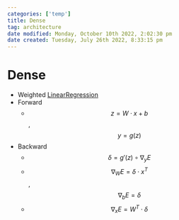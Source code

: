 ```yaml
---
categories: ['temp']
title: Dense
tag: architecture
date modified: Monday, October 10th 2022, 2:02:30 pm
date created: Tuesday, July 26th 2022, 8:33:15 pm
---
```


# Dense
- Weighted [LinearRegression](LinearRegression.qmd)
- Forward
	- $$z = W\cdot x + b$$ , $$y=g(z)$$
- Backward
	- $$\delta = g'(z)\circ \nabla_y E$$
	- $$\nabla_WE = \delta \cdot x^T$$ , $$\nabla_bE = \delta$$
	- $$\nabla_xE = W^T\cdot \delta$$



